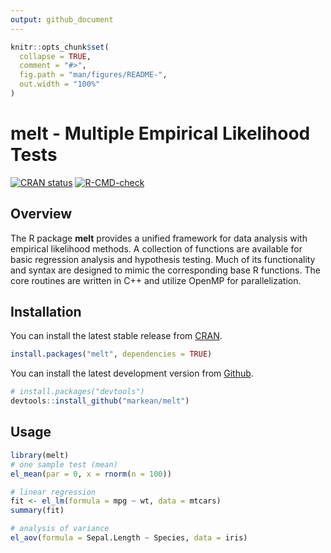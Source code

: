 ```yaml
---
output: github_document
---
```


<!-- README.md is generated from README.Rmd. Please edit that file -->

```r
knitr::opts_chunk$set(
  collapse = TRUE,
  comment = "#>",
  fig.path = "man/figures/README-",
  out.width = "100%"
)
```

# melt - Multiple Empirical Likelihood Tests
<!-- badges: start -->
[![CRAN status](https://www.r-pkg.org/badges/version/melt)](https://CRAN.R-project.org/package=melt)
[![R-CMD-check](https://github.com/markean/melt/actions/workflows/R-CMD-check.yaml/badge.svg)](https://github.com/markean/melt/actions/workflows/R-CMD-check.yaml)
<!-- badges: end -->

## Overview
The R package **melt** provides a unified framework for data analysis with empirical likelihood methods. A collection of functions are available for basic regression analysis and hypothesis testing. Much of its functionality and syntax are designed to mimic the corresponding base R functions. The core routines are written in C++ and utilize OpenMP for parallelization. 


## Installation
You can install the latest stable release from [CRAN](https://cran.r-project.org/package=melt).
```r
install.packages("melt", dependencies = TRUE)
```
You can install the latest development version from
[Github](https://github.com/markean/melt).
```r
# install.packages("devtools")
devtools::install_github("markean/melt")
```


## Usage
```r
library(melt)
# one sample test (mean)
el_mean(par = 0, x = rnorm(n = 100))

# linear regression
fit <- el_lm(formula = mpg ~ wt, data = mtcars)
summary(fit)

# analysis of variance
el_aov(formula = Sepal.Length ~ Species, data = iris)
```
